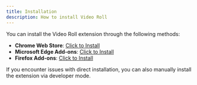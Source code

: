 ```yaml
---
title: Installation
description: How to install Video Roll
---
```


You can install the Video Roll extension through the following methods:

- **Chrome Web Store**: [Click to Install](https://chrome.google.com/webstore/detail/video-roll-all-in-one-vid/cokngoholafkeghnhhdlmiadlojpindm?hl=en)
- **Microsoft Edge Add-ons**: [Click to Install](https://microsoftedge.microsoft.com/addons/detail/video-roll/indeeigndpaahbcegcanpmbenmkbkmmn)
- **Firefox Add-ons**: [Click to Install](https://addons.mozilla.org/firefox/addon/videoroll/)

If you encounter issues with direct installation, you can also manually install the extension via developer mode.

<Cards>
  <Card title="Learn more about Next.js" href="https://nextjs.org/docs" />
  <Card title="Learn more about Fumadocs" href="https://fumadocs.vercel.app" />
</Cards>
